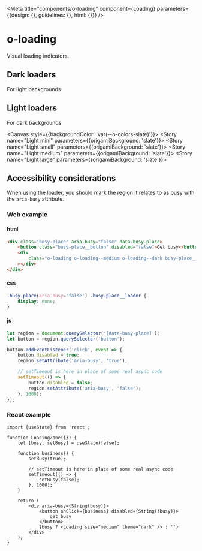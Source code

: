 
<Meta
	title="components/o-loading"
	component={Loading}
	parameters={{design: {}, guidelines: {}, html: {}}}
/>

# o-loading

Visual loading indicators.

## Dark loaders

For light backgrounds

<Canvas>
	<Story name="Dark mini">
		<Loading size="mini" theme="dark" />
	</Story>
	<Story name="Dark small" args={{size: 'small', theme: 'dark'}}>
		<Loading size="small" theme="dark" />
	</Story>
	<Story name="Dark medium" args={{size: 'medium', theme: 'dark'}}>
		<Loading size="medium" theme="dark" />
	</Story>
	<Story name="Dark large" args={{size: 'large', theme: 'dark'}}>
		<Loading size="large" theme="dark" />
	</Story>
</Canvas>

## Light loaders

For dark backgrounds

<Canvas style={{backgroundColor: 'var(--o-colors-slate)'}}>
	<Story name="Light mini" parameters={{origamiBackground: 'slate'}}>
		<Loading size="mini" theme="light" />
	</Story>
	<Story name="Light small" parameters={{origamiBackground: 'slate'}}>
		<Loading size="small" theme="light" />
	</Story>
	<Story name="Light medium" parameters={{origamiBackground: 'slate'}}>
		<Loading size="medium" theme="light" />
	</Story>
	<Story name="Light large" parameters={{origamiBackground: 'slate'}}>
		<Loading size="large" theme="light" />
	</Story>
</Canvas>

## Accessibility considerations

When using the loader, you should mark the region it relates to as busy with
the `aria-busy` attribute.

### Web example

#### html

```html
<div class="busy-place" aria-busy="false" data-busy-place>
	<button class="busy-place__button" disabled="false">Get busy</button>
	<div
		class="o-loading o-loading--medium o-loading--dark busy-place__loader"
	></div>
</div>
```

#### css

```css
.busy-place[aria-busy='false'] .busy-place__loader {
	display: none;
}
```

#### js

```js
let region = document.querySelector('[data-busy-place]');
let button = region.querySelector('button');

button.addEventListener('click', event => {
	button.disabled = true;
	region.setAttribute('aria-busy', 'true');

	// setTimeout is here in place of some real async code
	setTimeout(() => {
		button.disabled = false;
		region.setAttribute('aria-busy', 'false');
	}, 1000);
});
```

### React example

```tsx
import {useState} from 'react';

function LoadingZone({}) {
	let [busy, setBusy] = useState(false);

	function business() {
		setBusy(true);

		// setTimeout is here in place of some real async code
		setTimeout(() => {
			setBusy(false);
		}, 1000);
	}

	return (
		<div aria-busy={String(busy)}>
			<button onClick={business} disabled={String(!busy)}>
				get busy
			</button>
			{busy ? <Loading size="medium" theme="dark" /> : ''}
		</div>
	);
}
```
